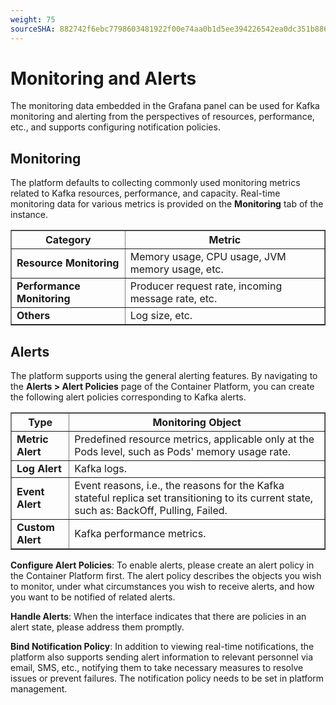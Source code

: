 ```yaml
---
weight: 75
sourceSHA: 882742f6ebc7798603481922f00e74aa0b1d5ee394226542ea0dc351b886bc98
---
```


# Monitoring and Alerts

The monitoring data embedded in the Grafana panel can be used for Kafka monitoring and alerting from the perspectives of resources, performance, etc., and supports configuring notification policies.

## Monitoring

The platform defaults to collecting commonly used monitoring metrics related to Kafka resources, performance, and capacity. Real-time monitoring data for various metrics is provided on the **Monitoring** tab of the instance.

<table border="">
  <tr>
    <th style={{width: '100px'}}>Category</th>
    <th>Metric</th>
  </tr>

  <tr>
    <td><b>Resource Monitoring</b></td>
    <td>Memory usage, CPU usage, JVM memory usage, etc.</td>
  </tr>

  <tr>
    <td><b>Performance Monitoring</b></td>
    <td>Producer request rate, incoming message rate, etc.</td>
  </tr>

  <tr>
    <td><b>Others</b></td>
    <td>Log size, etc.</td>
  </tr>
</table>

## Alerts

The platform supports using the general alerting features. By navigating to the **Alerts > Alert Policies** page of the Container Platform, you can create the following alert policies corresponding to Kafka alerts.

<table border="">
  <tr>
    <th style={{width: '120px'}}>Type</th>
    <th>Monitoring Object</th>
  </tr>

  <tr>
    <td><b>Metric Alert</b></td>
    <td>Predefined resource metrics, applicable only at the Pods level, such as Pods' memory usage rate.</td>
  </tr>

  <tr>
    <td><b>Log Alert</b></td>
    <td>Kafka logs.</td>
  </tr>

  <tr>
    <td><b>Event Alert</b></td>
    <td>Event reasons, i.e., the reasons for the Kafka stateful replica set transitioning to its current state, such as: BackOff, Pulling, Failed.</td>
  </tr>

  <tr>
    <td><b>Custom Alert</b></td>
    <td>Kafka performance metrics.</td>
  </tr>
</table>

**Configure Alert Policies**: To enable alerts, please create an alert policy in the Container Platform first. The alert policy describes the objects you wish to monitor, under what circumstances you wish to receive alerts, and how you want to be notified of related alerts.

**Handle Alerts**: When the interface indicates that there are policies in an alert state, please address them promptly.

**Bind Notification Policy**: In addition to viewing real-time notifications, the platform also supports sending alert information to relevant personnel via email, SMS, etc., notifying them to take necessary measures to resolve issues or prevent failures. The notification policy needs to be set in platform management.

